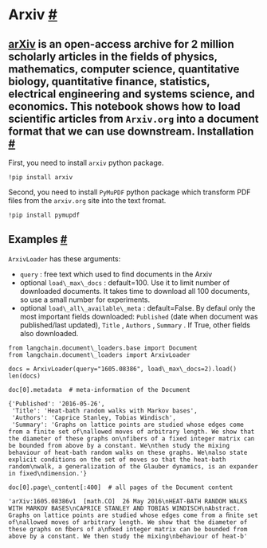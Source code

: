  Arxiv
 [#](#arxiv "Permalink to this headline")
=================================================
[arXiv](https://arxiv.org/) 
 is an open-access archive for 2 million scholarly articles in the fields of physics, mathematics, computer science, quantitative biology, quantitative finance, statistics, electrical engineering and systems science, and economics.
 This notebook shows how to load scientific articles from
 `Arxiv.org`
 into a document format that we can use downstream.
 Installation
 [#](#installation "Permalink to this headline")
---------------------------------------------------------------
 First, you need to install
 `arxiv`
 python package.
```
!pip install arxiv
```
 Second, you need to install
 `PyMuPDF`
 python package which transform PDF files from the
 `arxiv.org`
 site into the text fromat.
```
!pip install pymupdf
```
 Examples
 [#](#examples "Permalink to this headline")
-------------------------------------------------------
`ArxivLoader`
 has these arguments:
* `query`
 : free text which used to find documents in the Arxiv
* optional
 `load\_max\_docs`
 : default=100. Use it to limit number of downloaded documents. It takes time to download all 100 documents, so use a small number for experiments.
* optional
 `load\_all\_available\_meta`
 : default=False. By defaul only the most important fields downloaded:
 `Published`
 (date when document was published/last updated),
 `Title`
 ,
 `Authors`
 ,
 `Summary`
 . If True, other fields also downloaded.
```
from langchain.document\_loaders.base import Document
from langchain.document\_loaders import ArxivLoader
```
```
docs = ArxivLoader(query="1605.08386", load\_max\_docs=2).load()
len(docs)
```
```
doc[0].metadata  # meta-information of the Document
```
```
{'Published': '2016-05-26',
 'Title': 'Heat-bath random walks with Markov bases',
 'Authors': 'Caprice Stanley, Tobias Windisch',
 'Summary': 'Graphs on lattice points are studied whose edges come from a finite set of\nallowed moves of arbitrary length. We show that the diameter of these graphs on\nfibers of a fixed integer matrix can be bounded from above by a constant. We\nthen study the mixing behaviour of heat-bath random walks on these graphs. We\nalso state explicit conditions on the set of moves so that the heat-bath random\nwalk, a generalization of the Glauber dynamics, is an expander in fixed\ndimension.'}
```
```
doc[0].page\_content[:400]  # all pages of the Document content
```
```
'arXiv:1605.08386v1  [math.CO]  26 May 2016\nHEAT-BATH RANDOM WALKS WITH MARKOV BASES\nCAPRICE STANLEY AND TOBIAS WINDISCH\nAbstract. Graphs on lattice points are studied whose edges come from a ﬁnite set of\nallowed moves of arbitrary length. We show that the diameter of these graphs on ﬁbers of a\nﬁxed integer matrix can be bounded from above by a constant. We then study the mixing\nbehaviour of heat-b'
```